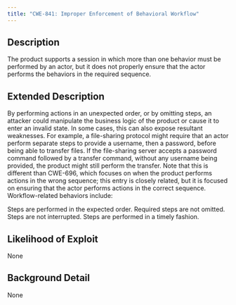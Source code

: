 ```yaml
---
title: "CWE-841: Improper Enforcement of Behavioral Workflow"
---
```


## Description
The product supports a session in which more than one behavior must be performed by an actor, but it does not properly ensure that the actor performs the behaviors in the required sequence.

## Extended Description

By performing actions in an unexpected order, or by omitting steps, an attacker could manipulate the business logic of the product or cause it to enter an invalid state. In some cases, this can also expose resultant weaknesses.
For example, a file-sharing protocol might require that an actor perform separate steps to provide a username, then a password, before being able to transfer files. If the file-sharing server accepts a password command followed by a transfer command, without any username being provided, the product might still perform the transfer.
Note that this is different than CWE-696, which focuses on when the product performs actions in the wrong sequence; this entry is closely related, but it is focused on ensuring that the actor performs actions in the correct sequence.
Workflow-related behaviors include:

Steps are performed in the expected order.
Required steps are not omitted.
Steps are not interrupted.
Steps are performed in a timely fashion.



## Likelihood of Exploit
None

## Background Detail
None
        